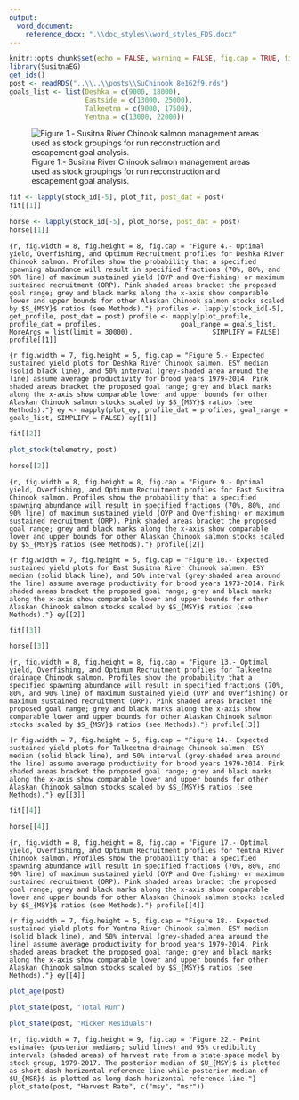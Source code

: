 ```yaml
---
output: 
  word_document:
    reference_docx: ".\\doc_styles\\word_styles_FDS.docx"
---
```


```r
knitr::opts_chunk$set(echo = FALSE, warning = FALSE, fig.cap = TRUE, fig.align = 'center')
library(SusitnaEG)
get_ids()
post <- readRDS("..\\..\\posts\\SuChinook_8e162f9.rds")
goals_list <- list(Deshka = c(9000, 18000),
                   Eastside = c(13000, 25000),
                   Talkeetna = c(9000, 17500),
                   Yentna = c(13000, 22000))
```

![Figure 1.- Susitna River Chinook salmon management areas used as stock groupings for run reconstruction and escapement goal analysis. ](SusitnaEGmap.png)

```r
fit <- lapply(stock_id[-5], plot_fit, post_dat = post)
fit[[1]]
```

```r
horse <- lapply(stock_id[-5], plot_horse, post_dat = post)
horse[[1]]
```

```{r, fig.width = 8, fig.height = 8, fig.cap = "Figure 4.- Optimal yield, Overfishing, and Optimum Recruitment profiles for Deshka River Chinook salmon. Profiles show the probability that a specified spawning abundance will result in specified fractions (70%, 80%, and 90% line) of maximum sustained yield (OYP and Overfishing) or maximum sustained recruitment (ORP). Pink shaded areas bracket the proposed goal range; grey and black marks along the x-axis show comparable lower and upper bounds for other Alaskan Chinook salmon stocks scaled by $S_{MSY}$ ratios (see Methods)."}
profiles <- lapply(stock_id[-5], get_profile, post_dat = post)
profile <- mapply(plot_profile, 
                  profile_dat = profiles, 
                  goal_range = goals_list, 
                  MoreArgs = list(limit = 30000), 
                  SIMPLIFY = FALSE)
profile[[1]]
```

```{r fig.width = 7, fig.height = 5, fig.cap = "Figure 5.- Expected sustained yield plots for Deshka River Chinook salmon. ESY median (solid black line), and 50% interval (grey-shaded area around the line) assume average productivity for brood years 1979-2014. Pink shaded areas bracket the proposed goal range; grey and black marks along the x-axis show comparable lower and upper bounds for other Alaskan Chinook salmon stocks scaled by $S_{MSY}$ ratios (see Methods)."}
ey <- mapply(plot_ey, profile_dat = profiles, goal_range = goals_list, SIMPLIFY = FALSE)
ey[[1]]
```

```r
fit[[2]]
```

```r
plot_stock(telemetry, post)
```

```r
horse[[2]]
```

```{r, fig.width = 8, fig.height = 8, fig.cap = "Figure 9.- Optimal yield, Overfishing, and Optimum Recruitment profiles for East Susitna Chinook salmon. Profiles show the probability that a specified spawning abundance will result in specified fractions (70%, 80%, and 90% line) of maximum sustained yield (OYP and Overfishing) or maximum sustained recruitment (ORP). Pink shaded areas bracket the proposed goal range; grey and black marks along the x-axis show comparable lower and upper bounds for other Alaskan Chinook salmon stocks scaled by $S_{MSY}$ ratios (see Methods)."}
profile[[2]]
```

```{r fig.width = 7, fig.height = 5, fig.cap = "Figure 10.- Expected sustained yield plots for East Susitna River Chinook salmon. ESY median (solid black line), and 50% interval (grey-shaded area around the line) assume average productivity for brood years 1973-2014. Pink shaded areas bracket the proposed goal range; grey and black marks along the x-axis show comparable lower and upper bounds for other Alaskan Chinook salmon stocks scaled by $S_{MSY}$ ratios (see Methods)."}
ey[[2]]
```

```r
fit[[3]]
```

```r
horse[[3]]
```

```{r, fig.width = 8, fig.height = 8, fig.cap = "Figure 13.- Optimal yield, Overfishing, and Optimum Recruitment profiles for Talkeetna drainage Chinook salmon. Profiles show the probability that a specified spawning abundance will result in specified fractions (70%, 80%, and 90% line) of maximum sustained yield (OYP and Overfishing) or maximum sustained recruitment (ORP). Pink shaded areas bracket the proposed goal range; grey and black marks along the x-axis show comparable lower and upper bounds for other Alaskan Chinook salmon stocks scaled by $S_{MSY}$ ratios (see Methods)."}
profile[[3]]
```

```{r fig.width = 7, fig.height = 5, fig.cap = "Figure 14.- Expected sustained yield plots for Talkeetna drainage Chinook salmon. ESY median (solid black line), and 50% interval (grey-shaded area around the line) assume average productivity for brood years 1979-2014. Pink shaded areas bracket the proposed goal range; grey and black marks along the x-axis show comparable lower and upper bounds for other Alaskan Chinook salmon stocks scaled by $S_{MSY}$ ratios (see Methods)."}
ey[[3]]
``` 

```r
fit[[4]]
```

```r
horse[[4]]
```

```{r, fig.width = 8, fig.height = 8, fig.cap = "Figure 17.- Optimal yield, Overfishing, and Optimum Recruitment profiles for Yentna River Chinook salmon. Profiles show the probability that a specified spawning abundance will result in specified fractions (70%, 80%, and 90% line) of maximum sustained yield (OYP and Overfishing) or maximum sustained recruitment (ORP). Pink shaded areas bracket the proposed goal range; grey and black marks along the x-axis show comparable lower and upper bounds for other Alaskan Chinook salmon stocks scaled by $S_{MSY}$ ratios (see Methods)."}
profile[[4]]
```

```{r fig.width = 7, fig.height = 5, fig.cap = "Figure 18.- Expected sustained yield plots for Yentna River Chinook salmon. ESY median (solid black line), and 50% interval (grey-shaded area around the line) assume average productivity for brood years 1979-2014. Pink shaded areas bracket the proposed goal range; grey and black marks along the x-axis show comparable lower and upper bounds for other Alaskan Chinook salmon stocks scaled by $S_{MSY}$ ratios (see Methods)."}
ey[[4]]
```

```r
plot_age(post)
```
  
```r
plot_state(post, "Total Run")
```
  
```r
plot_state(post, "Ricker Residuals")
```
  
```{r, fig.width = 7, fig.height = 9, fig.cap = "Figure 22.- Point estimates (posterior medians; solid lines) and 95% credibility intervals (shaded areas) of harvest rate from a state-space model by stock group, 1979-2017. The posterior median of $U_{MSY}$ is plotted as short dash horizontal reference line while posterior median of $U_{MSR}$ is plotted as long dash horizontal reference line."}
plot_state(post, "Harvest Rate", c("msy", "msr"))
```